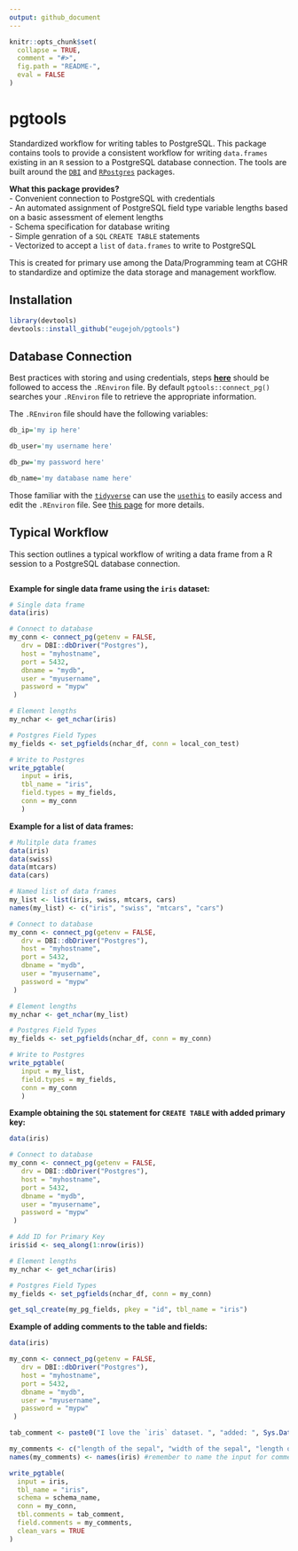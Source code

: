 ```yaml
---
output: github_document
---
```


<!-- README.md is generated from README.Rmd. Use Knit button as output: github_document -->

```r
knitr::opts_chunk$set(
  collapse = TRUE,
  comment = "#>",
  fig.path = "README-",
  eval = FALSE
)
```

# pgtools
Standardized workflow for writing tables to PostgreSQL. This package contains tools to provide a consistent workflow for
writing `data.frames` existing in an `R` session to a PostgreSQL database connection. The tools are built around the [`DBI`](https://github.com/r-dbi)
and [`RPostgres`](https://github.com/r-dbi/RPostgres) packages.

**What this package provides?**  
 - Convenient connection to PostgreSQL with credentials  
 - An automated assignment of PostgreSQL field type variable lengths based on a basic assessment of element lengths  
 - Schema specification for database writing  
 - Simple genration of a `SQL` `CREATE TABLE` statements  
 - Vectorized to accept a `list` of `data.frames` to write to PostgreSQL  

This is created for primary use among the Data/Programming team at CGHR to standardize and optimize the data storage and management workflow.

## Installation
```r
library(devtools)
devtools::install_github("eugejoh/pgtools")
```

## Database Connection
Best practices with storing and using credentials, steps [**here**](https://db.rstudio.com/best-practices/managing-credentials/#use-environment-variables) should be followed to access the `.REnviron` file. By default `pgtools::connect_pg()` searches your `.REnviron` file to retrieve the appropriate information.  

The `.REnviron` file should have the following variables:  
```r
db_ip='my ip here'

db_user='my username here'

db_pw='my password here'

db_name='my database name here'
```

Those familiar with the [`tidyverse`](https://www.tidyverse.org/) can use the [`usethis`](https://github.com/r-lib/usethis) to easily access and edit the `.REnviron` file. See [this page](https://usethis.r-lib.org/reference/edit.html) for more details.  

## Typical Workflow
This section outlines a typical workflow of writing a data frame from a R session to a PostgreSQL database connection.
<!-- put diagrammeR flowchart here -->
```r

```


<b>Example for single data frame using the `iris` dataset:</b>
```r
# Single data frame
data(iris)

# Connect to database
my_conn <- connect_pg(getenv = FALSE,
   drv = DBI::dbDriver("Postgres"),
   host = "myhostname",
   port = 5432,
   dbname = "mydb",
   user = "myusername",
   password = "mypw"
 )

# Element lengths
my_nchar <- get_nchar(iris)

# Postgres Field Types
my_fields <- set_pgfields(nchar_df, conn = local_con_test)

# Write to Postgres
write_pgtable(
   input = iris,
   tbl_name = "iris",
   field.types = my_fields,
   conn = my_conn
   )

```

<b>Example for a list of data frames:</b>
```r
# Mulitple data frames
data(iris)
data(swiss)
data(mtcars)
data(cars)

# Named list of data frames
my_list <- list(iris, swiss, mtcars, cars)
names(my_list) <- c("iris", "swiss", "mtcars", "cars")

# Connect to database
my_conn <- connect_pg(getenv = FALSE,
   drv = DBI::dbDriver("Postgres"),
   host = "myhostname",
   port = 5432,
   dbname = "mydb",
   user = "myusername",
   password = "mypw"
 )

# Element lengths
my_nchar <- get_nchar(my_list)

# Postgres Field Types
my_fields <- set_pgfields(nchar_df, conn = my_conn)

# Write to Postgres
write_pgtable(
   input = my_list,
   field.types = my_fields,
   conn = my_conn
   )

```

<b>Example obtaining the `SQL` statement for `CREATE TABLE` with added primary key:  </b>
```r
data(iris)

# Connect to database
my_conn <- connect_pg(getenv = FALSE,
   drv = DBI::dbDriver("Postgres"),
   host = "myhostname",
   port = 5432,
   dbname = "mydb",
   user = "myusername",
   password = "mypw"
 )

# Add ID for Primary Key
iris$id <- seq_along(1:nrow(iris))

# Element lengths
my_nchar <- get_nchar(iris)

# Postgres Field Types
my_fields <- set_pgfields(nchar_df, conn = my_conn)

get_sql_create(my_pg_fields, pkey = "id", tbl_name = "iris")
```

<b>Example of adding comments to the table and fields:  </b>
```r
data(iris)

my_conn <- connect_pg(getenv = FALSE,
   drv = DBI::dbDriver("Postgres"),
   host = "myhostname",
   port = 5432,
   dbname = "mydb",
   user = "myusername",
   password = "mypw"
 )

tab_comment <- paste0("I love the `iris` dataset. ", "added: ", Sys.Date())

my_comments <- c("length of the sepal", "width of the sepal", "length of the petal", "width of the petal", "the type of flower species")
names(my_comments) <- names(iris) #remember to name the input for comments!

write_pgtable(
  input = iris,
  tbl_name = "iris",
  schema = schema_name,
  conn = my_conn,
  tbl.comments = tab_comment,
  field.comments = my_comments,
  clean_vars = TRUE
)

```

